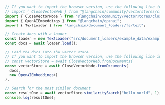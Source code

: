 ```typescript
// If you want to import the browser version, use the following line instead:
// import { CloseVectorWeb } from "@langchain/community/vectorstores/closevector/web";
import { CloseVectorNode } from "@langchain/community/vectorstores/closevector/node";
import { OpenAIEmbeddings } from "@langchain/openai";
import { TextLoader } from "langchain/document_loaders/fs/text";

// Create docs with a loader
const loader = new TextLoader("src/document_loaders/example_data/example.txt");
const docs = await loader.load();

// Load the docs into the vector store
// If you want to import the browser version, use the following line instead:
// const vectorStore = await CloseVectorWeb.fromDocuments(
const vectorStore = await CloseVectorNode.fromDocuments(
  docs,
  new OpenAIEmbeddings()
);

// Search for the most similar document
const resultOne = await vectorStore.similaritySearch("hello world", 1);
console.log(resultOne);
```

